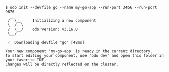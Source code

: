 ```console
$ odo init --devfile go --name my-go-app --run-port 3456 --run-port 9876
  __
 /  \__     Initializing a new component
 \__/  \
 /  \__/    odo version: v3.16.0
 \__/

 ✓  Downloading devfile "go" [48ms]

Your new component 'my-go-app' is ready in the current directory.
To start editing your component, use 'odo dev' and open this folder in your favorite IDE.
Changes will be directly reflected on the cluster.
```